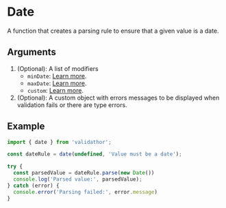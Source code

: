 # Date

A function that creates a parsing rule to ensure that a given value is a date.

## Arguments

1. (Optional): A list of modifiers
    - `minDate`: [Learn more](/modifiers/min-date).
    - `maxDate`: [Learn more](/modifiers/max-date).
    - `custom`: [Learn more](/modifiers/custom).
2. (Optional): A custom object with errors messages to be displayed when validation fails or there are type errors.

## Example

```ts
import { date } from 'validathor';

const dateRule = date(undefined, 'Value must be a date');

try {
  const parsedValue = dateRule.parse(new Date())
  console.log('Parsed value:', parsedValue);
} catch (error) {
  console.error('Parsing failed:', error.message)
}
```